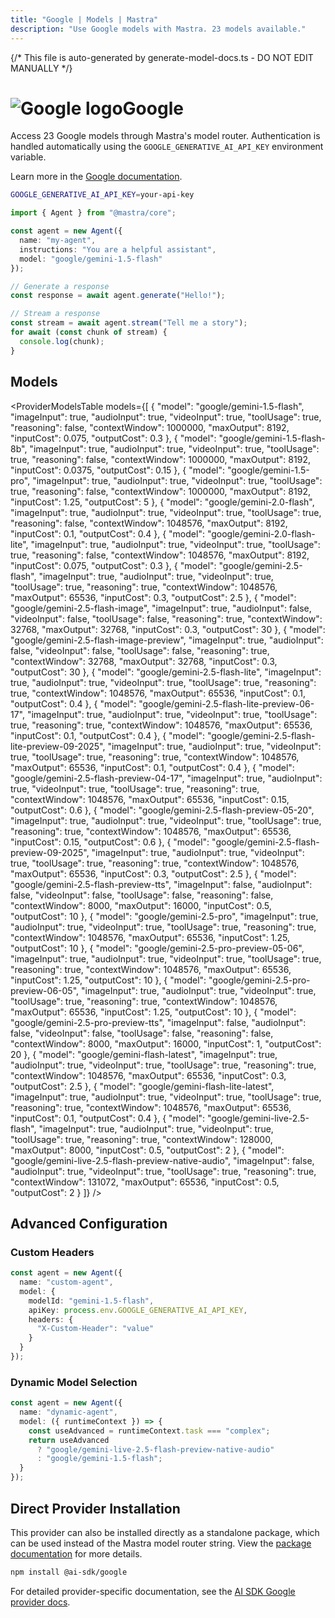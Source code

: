 ```yaml
---
title: "Google | Models | Mastra"
description: "Use Google models with Mastra. 23 models available."
---
```


{/* This file is auto-generated by generate-model-docs.ts - DO NOT EDIT MANUALLY */}


# <img src="https://models.dev/logos/google.svg" alt="Google logo" className="inline w-8 h-8 mr-2 align-middle dark:invert dark:brightness-0 dark:contrast-200" />Google

Access 23 Google models through Mastra's model router. Authentication is handled automatically using the `GOOGLE_GENERATIVE_AI_API_KEY` environment variable.

Learn more in the [Google documentation](https://ai.google.dev/gemini-api/docs/pricing).

```bash
GOOGLE_GENERATIVE_AI_API_KEY=your-api-key
```

```typescript
import { Agent } from "@mastra/core";

const agent = new Agent({
  name: "my-agent",
  instructions: "You are a helpful assistant",
  model: "google/gemini-1.5-flash"
});

// Generate a response
const response = await agent.generate("Hello!");

// Stream a response
const stream = await agent.stream("Tell me a story");
for await (const chunk of stream) {
  console.log(chunk);
}
```

## Models

<ProviderModelsTable 
  models={[
  {
    "model": "google/gemini-1.5-flash",
    "imageInput": true,
    "audioInput": true,
    "videoInput": true,
    "toolUsage": true,
    "reasoning": false,
    "contextWindow": 1000000,
    "maxOutput": 8192,
    "inputCost": 0.075,
    "outputCost": 0.3
  },
  {
    "model": "google/gemini-1.5-flash-8b",
    "imageInput": true,
    "audioInput": true,
    "videoInput": true,
    "toolUsage": true,
    "reasoning": false,
    "contextWindow": 1000000,
    "maxOutput": 8192,
    "inputCost": 0.0375,
    "outputCost": 0.15
  },
  {
    "model": "google/gemini-1.5-pro",
    "imageInput": true,
    "audioInput": true,
    "videoInput": true,
    "toolUsage": true,
    "reasoning": false,
    "contextWindow": 1000000,
    "maxOutput": 8192,
    "inputCost": 1.25,
    "outputCost": 5
  },
  {
    "model": "google/gemini-2.0-flash",
    "imageInput": true,
    "audioInput": true,
    "videoInput": true,
    "toolUsage": true,
    "reasoning": false,
    "contextWindow": 1048576,
    "maxOutput": 8192,
    "inputCost": 0.1,
    "outputCost": 0.4
  },
  {
    "model": "google/gemini-2.0-flash-lite",
    "imageInput": true,
    "audioInput": true,
    "videoInput": true,
    "toolUsage": true,
    "reasoning": false,
    "contextWindow": 1048576,
    "maxOutput": 8192,
    "inputCost": 0.075,
    "outputCost": 0.3
  },
  {
    "model": "google/gemini-2.5-flash",
    "imageInput": true,
    "audioInput": true,
    "videoInput": true,
    "toolUsage": true,
    "reasoning": true,
    "contextWindow": 1048576,
    "maxOutput": 65536,
    "inputCost": 0.3,
    "outputCost": 2.5
  },
  {
    "model": "google/gemini-2.5-flash-image",
    "imageInput": true,
    "audioInput": false,
    "videoInput": false,
    "toolUsage": false,
    "reasoning": true,
    "contextWindow": 32768,
    "maxOutput": 32768,
    "inputCost": 0.3,
    "outputCost": 30
  },
  {
    "model": "google/gemini-2.5-flash-image-preview",
    "imageInput": true,
    "audioInput": false,
    "videoInput": false,
    "toolUsage": false,
    "reasoning": true,
    "contextWindow": 32768,
    "maxOutput": 32768,
    "inputCost": 0.3,
    "outputCost": 30
  },
  {
    "model": "google/gemini-2.5-flash-lite",
    "imageInput": true,
    "audioInput": true,
    "videoInput": true,
    "toolUsage": true,
    "reasoning": true,
    "contextWindow": 1048576,
    "maxOutput": 65536,
    "inputCost": 0.1,
    "outputCost": 0.4
  },
  {
    "model": "google/gemini-2.5-flash-lite-preview-06-17",
    "imageInput": true,
    "audioInput": true,
    "videoInput": true,
    "toolUsage": true,
    "reasoning": true,
    "contextWindow": 1048576,
    "maxOutput": 65536,
    "inputCost": 0.1,
    "outputCost": 0.4
  },
  {
    "model": "google/gemini-2.5-flash-lite-preview-09-2025",
    "imageInput": true,
    "audioInput": true,
    "videoInput": true,
    "toolUsage": true,
    "reasoning": true,
    "contextWindow": 1048576,
    "maxOutput": 65536,
    "inputCost": 0.1,
    "outputCost": 0.4
  },
  {
    "model": "google/gemini-2.5-flash-preview-04-17",
    "imageInput": true,
    "audioInput": true,
    "videoInput": true,
    "toolUsage": true,
    "reasoning": true,
    "contextWindow": 1048576,
    "maxOutput": 65536,
    "inputCost": 0.15,
    "outputCost": 0.6
  },
  {
    "model": "google/gemini-2.5-flash-preview-05-20",
    "imageInput": true,
    "audioInput": true,
    "videoInput": true,
    "toolUsage": true,
    "reasoning": true,
    "contextWindow": 1048576,
    "maxOutput": 65536,
    "inputCost": 0.15,
    "outputCost": 0.6
  },
  {
    "model": "google/gemini-2.5-flash-preview-09-2025",
    "imageInput": true,
    "audioInput": true,
    "videoInput": true,
    "toolUsage": true,
    "reasoning": true,
    "contextWindow": 1048576,
    "maxOutput": 65536,
    "inputCost": 0.3,
    "outputCost": 2.5
  },
  {
    "model": "google/gemini-2.5-flash-preview-tts",
    "imageInput": false,
    "audioInput": false,
    "videoInput": false,
    "toolUsage": false,
    "reasoning": false,
    "contextWindow": 8000,
    "maxOutput": 16000,
    "inputCost": 0.5,
    "outputCost": 10
  },
  {
    "model": "google/gemini-2.5-pro",
    "imageInput": true,
    "audioInput": true,
    "videoInput": true,
    "toolUsage": true,
    "reasoning": true,
    "contextWindow": 1048576,
    "maxOutput": 65536,
    "inputCost": 1.25,
    "outputCost": 10
  },
  {
    "model": "google/gemini-2.5-pro-preview-05-06",
    "imageInput": true,
    "audioInput": true,
    "videoInput": true,
    "toolUsage": true,
    "reasoning": true,
    "contextWindow": 1048576,
    "maxOutput": 65536,
    "inputCost": 1.25,
    "outputCost": 10
  },
  {
    "model": "google/gemini-2.5-pro-preview-06-05",
    "imageInput": true,
    "audioInput": true,
    "videoInput": true,
    "toolUsage": true,
    "reasoning": true,
    "contextWindow": 1048576,
    "maxOutput": 65536,
    "inputCost": 1.25,
    "outputCost": 10
  },
  {
    "model": "google/gemini-2.5-pro-preview-tts",
    "imageInput": false,
    "audioInput": false,
    "videoInput": false,
    "toolUsage": false,
    "reasoning": false,
    "contextWindow": 8000,
    "maxOutput": 16000,
    "inputCost": 1,
    "outputCost": 20
  },
  {
    "model": "google/gemini-flash-latest",
    "imageInput": true,
    "audioInput": true,
    "videoInput": true,
    "toolUsage": true,
    "reasoning": true,
    "contextWindow": 1048576,
    "maxOutput": 65536,
    "inputCost": 0.3,
    "outputCost": 2.5
  },
  {
    "model": "google/gemini-flash-lite-latest",
    "imageInput": true,
    "audioInput": true,
    "videoInput": true,
    "toolUsage": true,
    "reasoning": true,
    "contextWindow": 1048576,
    "maxOutput": 65536,
    "inputCost": 0.1,
    "outputCost": 0.4
  },
  {
    "model": "google/gemini-live-2.5-flash",
    "imageInput": true,
    "audioInput": true,
    "videoInput": true,
    "toolUsage": true,
    "reasoning": true,
    "contextWindow": 128000,
    "maxOutput": 8000,
    "inputCost": 0.5,
    "outputCost": 2
  },
  {
    "model": "google/gemini-live-2.5-flash-preview-native-audio",
    "imageInput": false,
    "audioInput": true,
    "videoInput": true,
    "toolUsage": true,
    "reasoning": true,
    "contextWindow": 131072,
    "maxOutput": 65536,
    "inputCost": 0.5,
    "outputCost": 2
  }
]}
/>

## Advanced Configuration

### Custom Headers

```typescript
const agent = new Agent({
  name: "custom-agent",
  model: {
    modelId: "gemini-1.5-flash",
    apiKey: process.env.GOOGLE_GENERATIVE_AI_API_KEY,
    headers: {
      "X-Custom-Header": "value"
    }
  }
});
```

### Dynamic Model Selection

```typescript
const agent = new Agent({
  name: "dynamic-agent",
  model: ({ runtimeContext }) => {
    const useAdvanced = runtimeContext.task === "complex";
    return useAdvanced 
      ? "google/gemini-live-2.5-flash-preview-native-audio"
      : "google/gemini-1.5-flash";
  }
});
```



## Direct Provider Installation

This provider can also be installed directly as a standalone package, which can be used instead of the Mastra model router string. View the [package documentation](https://www.npmjs.com/package/@ai-sdk/google) for more details.

```bash npm2yarn copy
npm install @ai-sdk/google
```

For detailed provider-specific documentation, see the [AI SDK Google provider docs](https://ai-sdk.dev/providers/ai-sdk-providers/google).
